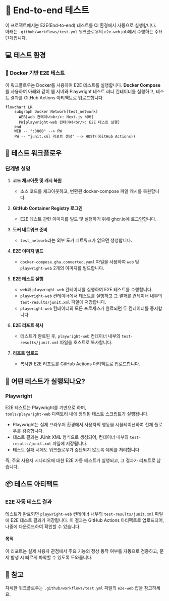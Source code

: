 # 🚦 End-to-end 테스트

이 프로젝트에서는 E2E(End-to-end) 테스트를 CI 환경에서 자동으로 실행합니다.  
아래는 `.github/workflows/test.yml` 워크플로우의 `e2e-web` job에서 수행하는 주요 단계입니다.

## 💻 테스트 환경

### 🐳 Docker 기반 E2E 테스트

이 워크플로우는 Docker를 사용하여 E2E 테스트를 실행합니다.
**Docker Compose**를 사용하여 아래와 같이 웹 서버와 Playwright 테스트 러너 컨테이너를 실행하고,
테스트 결과를 GitHub Actions 아티팩트로 업로드합니다.

```mermaid
flowchart LR
    subgraph Docker Network[test_network]
      WEB[web 컨테이너<br/>: Next.js 서버]
      PW[playwright-web 컨테이너<br/>: E2E 테스트 실행]
    end
    WEB -- ":3000" --> PW
    PW -- "junit.xml 리포트 생성" --> HOST((GitHub Actions))
```

## 🔄 테스트 워크플로우

### 단계별 설명

1. **코드 체크아웃 및 캐시 복원**
   - 소스 코드를 체크아웃하고, 변환된 docker-compose 파일 캐시를 복원합니다.

2. **GitHub Container Registry 로그인**
   - E2E 테스트 관련 이미지를 빌드 및 실행하기 위해 ghcr.io에 로그인합니다.

3. **도커 네트워크 준비**
   - `test_network`라는 외부 도커 네트워크가 없으면 생성합니다.

4. **E2E 이미지 빌드**
   - `docker-compose.gha.converted.yaml` 파일을 사용하여 `web` 및 `playwright-web` 2개의 이미지를 빌드합니다.

5. **E2E 테스트 실행**
   - `web`과 `playwright-web` 컨테이너를 실행하여 E2E 테스트를 수행합니다.
   - `playwright-web` 컨테이너에서 테스트를 실행하고 그 결과를 컨테이너 내부의 `test-results/junit.xml` 파일에 저장합니다.
   - `playwright-web` 컨테이너의 모든 프로세스가 완료되면 두 컨테이너를 중지합니다.

6. **E2E 리포트 복사**
   - 테스트가 완료된 후, `playwright-web` 컨테이너 내부의 `test-results/junit.xml` 파일을 호스트로 복사합니다.

7. **리포트 업로드**
   - 복사한 E2E 리포트를 GitHub Actions 아티팩트로 업로드합니다.

## 🧪 어떤 테스트가 실행되나요?

### Playwright

E2E 테스트는 Playwright를 기반으로 하며,  
`tools/playwright-web` 디렉토리 내에 정의된 테스트 스크립트가 실행됩니다.

- Playwright는 실제 브라우저 환경에서 사용자의 행동을 시뮬레이션하여 전체 플로우를 검증합니다.
- 테스트 결과는 JUnit XML 형식으로 생성되어, 컨테이너 내부의 `test-results/junit.xml` 파일에 저장됩니다.
- 테스트 실패 시에도 워크플로우가 중단되지 않도록 예외를 처리합니다.

즉, 주요 사용자 시나리오에 대한 E2E 자동 테스트가 실행되고, 그 결과가 리포트로 남습니다.

## 📦 테스트 아티팩트

### E2E 자동 테스트 결과

테스트가 완료되면 `playwright-web` 컨테이너 내부의 `test-results/junit.xml` 파일에 E2E 테스트 결과가 저장됩니다.
이 결과는 GitHub Actions 아티팩트로 업로드되어, 나중에 다운로드하여 확인할 수 있습니다.

#### 목적

이 리포트는 실제 사용자 관점에서 주요 기능의 정상 동작 여부를 자동으로 검증하고, 문제 발생 시 빠르게 파악할 수 있도록 도와줍니다.

## 📌 참고

자세한 워크플로우는 `.github/workflows/test.yml` 파일의 `e2e-web` 잡을 참고하세요.

